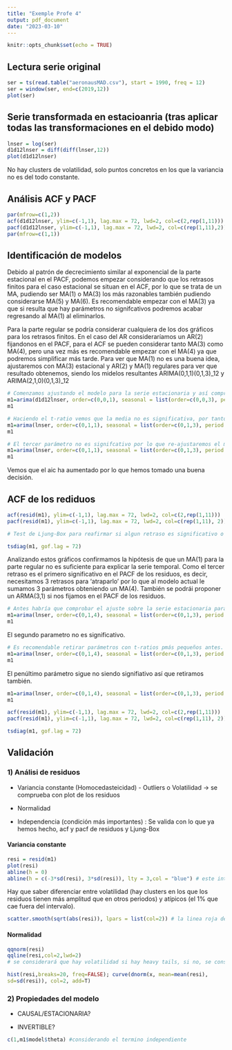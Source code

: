 ```yaml
---
title: "Exemple Profe 4"
output: pdf_document
date: "2023-03-10"
---
```


```r
knitr::opts_chunk$set(echo = TRUE)
```

## Lectura serie original

```r
ser = ts(read.table("aeronausMAD.csv"), start = 1990, freq = 12)
ser = window(ser, end=c(2019,12))
plot(ser)
```

## Serie transformada en estacioanria (tras aplicar todas las transformaciones en el debido modo)

```r
lnser = log(ser)
d1d12lnser = diff(diff(lnser,12))
plot(d1d12lnser)
```

No hay clusters de volatilidad, solo puntos concretos en los que la variancia no es del todo constante.

## Análisis ACF y PACF

```r
par(mfrow=c(1,2))
acf(d1d12lnser, ylim=c(-1,1), lag.max = 72, lwd=2, col=c(2,rep(1,11))) # en rojo los retrasos múltiples de la frecuencia para representar el componente estacional.
pacf(d1d12lnser, ylim=c(-1,1), lag.max = 72, lwd=2, col=c(rep(1,11),2)) # el pacf comienza en el 1, por tanto ahora giramos el orden de los colores
par(mfrow=c(1,1))
```

## Identificación de modelos

Debido al patrón de decrecimiento similar al exponencial de la parte estacional en el PACF, podemos empezar considerando que los retrasos finitos para el caso estacional se situan en el ACF, por lo que se trata de un MA, pudiendo ser MA(1) o MA(3) los más razonables también pudiendo considerarse MA(5) y MA(6). Es recomendable empezar con el MA(3) ya que si resulta que hay parámetros no signifcativos podremos acabar regresando al MA(1) al eliminarlos.

Para la parte regular se podría considerar cualquiera de los dos gráficos para los retrasos finitos. En el caso del AR consideraríamos un AR(2) fijandonos en el PACF, para el ACF se pueden considerar tanto MA(3) como MA(4), pero una vez más es recomendable empezar con el MA(4) ya que podremos simplificar más tarde. Para ver que MA(1) no es una buena idea, ajustaremos con MA(3) estacional y AR(2) y MA(1) regulares para ver que resultado obtenemos, siendo los midelos resultantes ARIMA(0,1,1)(0,1,3)_12 y ARIMA(2,1,0)(0,1,3)_12


```r
# Comenzamos ajustando el modelo para la serie estacionaria y así comprobamos si la media es un parámetro significativo. Por tanto los parametros d y D los pondremos a 0 ya que ya hemos aplicado las diferenciaciones manualmente.
m1=arima(d1d12lnser, order=c(0,0,1), seasonal = list(order=c(0,0,3), period = 12))
m1
```
```r
# Haciendo el t-ratio vemos que la media no es significativa, por tanto aplicaremos el modelo a la serie lnser.
m1=arima(lnser, order=c(0,1,1), seasonal = list(order=c(0,1,3), period = 12))
m1
```
```r
# El tercer parámetro no es signifcativo por lo que re-ajustaremos el modelo:
m1=arima(lnser, order=c(0,1,1), seasonal = list(order=c(0,1,3), period = 12), fixed=c(NA,NA,0,NA))
m1
```
Vemos que el aic ha aumentado por lo que hemos tomado una buena decisión.

## ACF de los rediduos

```r
acf(resid(m1), ylim=c(-1,1), lag.max = 72, lwd=2, col=c(2,rep(1,11)))
pacf(resid(m1), ylim=c(-1,1), lag.max = 72, lwd=2, col=c(rep(1,11), 2))
```

```r
# Test de Ljung-Box para reafirmar si algun retraso es significativo o no: si estan por debajo de la línea azul  no podemos considerar ese retraso como fruto del azar, es decir, si un p-valor está por debajo de 0.05 ese retraso ya no es compatible con ruido blanco.

tsdiag(m1, gof.lag = 72)
```

Analizando estos gráficos confirmamos la hipótesis de que un MA(1) para la parte regular no es suficiente para explicar la serie temporal. Como el tercer retraso es el primero significativo en el PACF de los residuos, es decir, necesitamos 3 retrasos para 'atraparlo' por lo que al modelo actual le sumamos 3 parámetros obteniendo un MA(4). También se podrái proponer un ARMA(3,1) si nos fijamos en el PACF de los residuos.


```r
# Antes habría que comprobar el ajuste sobre la serie estacionaria para confirmar que la media no es significativa.
m1=arima(lnser, order=c(0,1,4), seasonal = list(order=c(0,1,3), period = 12))
m1
```
El segundo parametro no es significativo.

```r
# Es recomendable retirar parámetros con t-ratios pmás pequeños antes.
m1=arima(lnser, order=c(0,1,4), seasonal = list(order=c(0,1,3), period = 12),fixed=c(NA,0,NA,NA,NA,NA,NA))
m1
```
El penúltimo parámetro sigue no siendo signifiativo así que retiramos también.

```r
m1=arima(lnser, order=c(0,1,4), seasonal = list(order=c(0,1,3), period = 12),fixed=c(NA,0,NA,NA,NA,0,NA))
m1
```

```r
acf(resid(m1), ylim=c(-1,1), lag.max = 72, lwd=2, col=c(2,rep(1,11)))
pacf(resid(m1), ylim=c(-1,1), lag.max = 72, lwd=2, col=c(rep(1,11), 2))
```

```r
tsdiag(m1, gof.lag = 72)
```

## Validación 

### 1) Análisi de residuos

- Variancia constante (Homocedasteicidad) - Outliers o Volatilidad -> se comprueba con plot de los residuos

- Normalidad

- Independencia (condición más importantes) : Se valida con lo que ya hemos hecho, acf y pacf de residuos y Ljung-Box

#### Variancia constante

```r
resi = resid(m1)
plot(resi)
abline(h = 0)
abline(h = c(-3*sd(resi), 3*sd(resi)), lty = 3,col = "blue") # este intervalo debe contener el 99% de los casos. Si hay más de un 1% fuera resulta problemático.
```

Hay que saber diferenciar entre volatilidad (hay clusters en los que los residuos tienen más amplitud que en otros periodos) y atípicos (el 1% que cae fuera del intervalo).

```r
scatter.smooth(sqrt(abs(resi)), lpars = list(col=2)) # la linea roja debe ser aproximadamente horizontal, teniendo en cuenta una banda de confianza para poder asumir varianza constante a excepción de los atípicos
```

#### Normalidad

```r
qqnorm(resi)
qqline(resi,col=2,lwd=2) 
# se considerará que hay volatilidad si hay heavy tails, si no, se considerarán atípicos 
```


```r
hist(resi,breaks=20, freq=FALSE); curve(dnorm(x, mean=mean(resi),
sd=sd(resi)), col=2, add=T)

```

### 2) Propiedades del modelo

- CAUSAL/ESTACIONARIA?

- INVERTIBLE?

```r
c(1,m1$model$theta) #considerando el termino independiente
```


